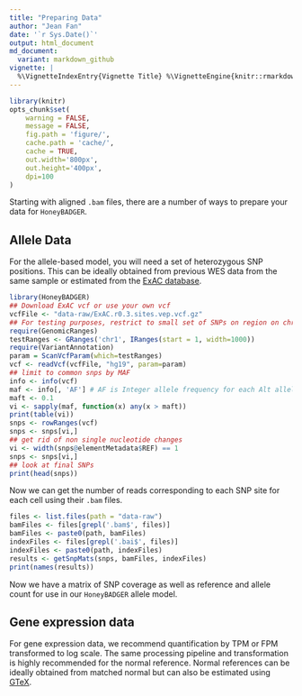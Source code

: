 ```yaml
---
title: "Preparing Data"
author: "Jean Fan"
date: '`r Sys.Date()`'
output: html_document
md_document:
  variant: markdown_github
vignette: |
  %\VignetteIndexEntry{Vignette Title} %\VignetteEngine{knitr::rmarkdown} \usepackage[utf8]{inputenc}
---
```



```r
library(knitr)
opts_chunk$set(
    warning = FALSE,
    message = FALSE,
    fig.path = 'figure/',
    cache.path = 'cache/',
    cache = TRUE,
    out.width='800px',
    out.height='400px',
    dpi=100
)
```

Starting with aligned `.bam` files, there are a number of ways to prepare your data for `HoneyBADGER`. 

## Allele Data

For the allele-based model, you will need a set of heterozygous SNP positions. This can be ideally obtained from previous WES data from the same sample or estimated from the [ExAC database](http://exac.broadinstitute.org/).

```r
library(HoneyBADGER)
## Download ExAC vcf or use your own vcf
vcfFile <- "data-raw/ExAC.r0.3.sites.vep.vcf.gz"
## For testing purposes, restrict to small set of SNPs on region on chromosome 1
require(GenomicRanges)
testRanges <- GRanges('chr1', IRanges(start = 1, width=1000))
require(VariantAnnotation)
param = ScanVcfParam(which=testRanges)
vcf <- readVcf(vcfFile, "hg19", param=param)
## limit to common snps by MAF
info <- info(vcf)
maf <- info[, 'AF'] # AF is Integer allele frequency for each Alt allele
maft <- 0.1
vi <- sapply(maf, function(x) any(x > maft))
print(table(vi))
snps <- rowRanges(vcf)
snps <- snps[vi,]
## get rid of non single nucleotide changes
vi <- width(snps@elementMetadata$REF) == 1
snps <- snps[vi,]
## look at final SNPs
print(head(snps))
```

Now we can get the number of reads corresponding to each SNP site for each cell using their `.bam` files. 

```r
files <- list.files(path = "data-raw")
bamFiles <- files[grepl('.bam$', files)]
bamFiles <- paste0(path, bamFiles)
indexFiles <- files[grepl('.bai$', files)]
indexFiles <- paste0(path, indexFiles)
results <- getSnpMats(snps, bamFiles, indexFiles)
print(names(results))
```

Now we have a matrix of SNP coverage as well as reference and allele count for use in our `HoneyBADGER` allele model. 

## Gene expression data

For gene expression data, we recommend quantification by TPM or FPM transformed to log scale. The same processing pipeline and transformation is highly recommended for the normal reference. Normal references can be ideally obtained from matched normal but can also be estimated using [GTeX](https://www.gtexportal.org/home/). 
